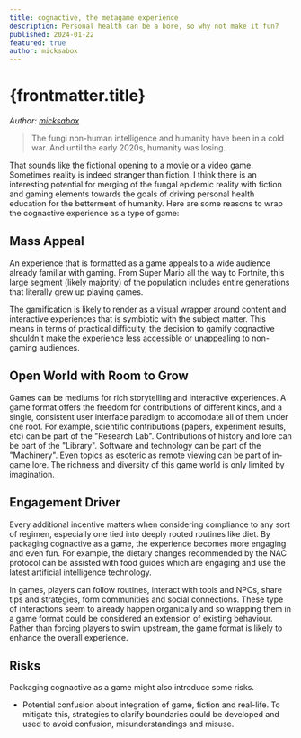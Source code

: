 ```yaml
---
title: cognactive, the metagame experience
description: Personal health can be a bore, so why not make it fun?
published: 2024-01-22
featured: true
author: micksabox
---
```


# {frontmatter.title}

_Author: <a href="https://twitter.com/micksabox" target="_blank" rel="noopener noreferrer">micksabox</a>_

> The fungi non-human intelligence and humanity have been in a cold war. And until the early 2020s, humanity was losing.

That sounds like the fictional opening to a movie or a video game. Sometimes reality is indeed stranger than fiction. I think there is an interesting potential for merging of the fungal epidemic reality with fiction and gaming elements towards the goals of driving personal health education for the betterment of humanity. Here are some reasons to wrap the cognactive experience as a type of game:

## Mass Appeal

An experience that is formatted as a game appeals to a wide audience already familiar with gaming. From Super Mario all the way to Fortnite, this large segment (likely majority) of the population includes entire generations that literally grew up playing games.

The gamification is likely to render as a visual wrapper around content and interactive experiences that is symbiotic with the subject matter. This means in terms of practical difficulty, the decision to gamify cognactive shouldn't make the experience less accessible or unappealing to non-gaming audiences.

## Open World with Room to Grow

Games can be mediums for rich storytelling and interactive experiences. A game format offers the freedom for contributions of different kinds, and a single, consistent user interface paradigm to accomodate all of them under one roof. For example, scientific contributions (papers, experiment results, etc) can be part of the "Research Lab". Contributions of history and lore can be part of the "Library". Software and technology can be part of the "Machinery". Even topics as esoteric as remote viewing can be part of in-game lore. The richness and diversity of this game world is only limited by imagination.

## Engagement Driver

Every additional incentive matters when considering compliance to any sort of regimen, especially one tied into deeply rooted routines like diet. By packaging cognactive as a game, the experience becomes more engaging and even fun. For example, the dietary changes recommended by the NAC protocol can be assisted with food guides which are engaging and use the latest artificial intelligence technology.

In games, players can follow routines, interact with tools and NPCs, share tips and strategies, form communities and social connections. These type of interactions seem to already happen organically and so wrapping them in a game format could be considered an extension of existing behaviour. Rather than forcing players to swim upstream, the game format is likely to enhance the overall experience.

## Risks

Packaging cognactive as a game might also introduce some risks.

- Potential confusion about integration of game, fiction and real-life. To mitigate this, strategies to clarify boundaries could be developed and used to avoid confusion, misunderstandings and misuse.

